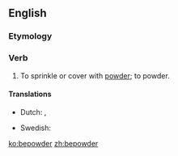 ==English==

===Etymology===
{{prefix|be|powder|lang=en}}

===Verb===
{{en-verb}}

# {{label|en|transitive|obsolete}} To sprinkle or cover with [[powder]]; to powder.

====Translations====
{{trans-top|sprinkle or cover with powder}}
* Dutch: {{t+|nl|poederen}}, {{t|nl|bepoederen}}
{{trans-mid}}
* Swedish: {{t+|sv|pudra}}
{{trans-bottom}}

[[ko:bepowder]]
[[zh:bepowder]]